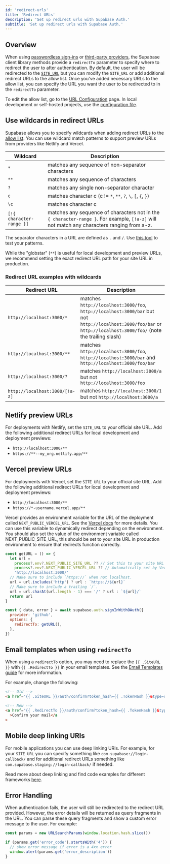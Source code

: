 ```yaml
---
id: 'redirect-urls'
title: 'Redirect URLs'
description: 'Set up redirect urls with Supabase Auth.'
subtitle: 'Set up redirect urls with Supabase Auth.'
---
```


## Overview

When using [passwordless sign-ins](/docs/reference/javascript/auth-signinwithotp) or [third-party providers](/docs/reference/javascript/auth-signinwithoauth#sign-in-using-a-third-party-provider-with-redirect), the Supabase client library methods provide a `redirectTo` parameter to specify where to redirect the user to after authentication. By default, the user will be redirected to the [`SITE_URL`](/docs/guides/auth/concepts/redirect-urls) but you can modify the `SITE_URL` or add additional redirect URLs to the allow list. Once you've added necessary URLs to the allow list, you can specify the URL you want the user to be redirected to in the `redirectTo` parameter.

To edit the allow list, go to the [URL Configuration](/dashboard/project/_/auth/url-configuration) page. In local development or self-hosted projects, use the [configuration file](/docs/guides/cli/config#auth.additional_redirect_urls).

## Use wildcards in redirect URLs

Supabase allows you to specify wildcards when adding redirect URLs to the [allow list](https://supabase.com/dashboard/project/_/auth/url-configuration). You can use wildcard match patterns to support preview URLs from providers like Netlify and Vercel.

| Wildcard                 | Description                                                                                                                                |
| ------------------------ | ------------------------------------------------------------------------------------------------------------------------------------------ |
| `*`                      | matches any sequence of non-separator characters                                                                                           |
| `**`                     | matches any sequence of characters                                                                                                         |
| `?`                      | matches any single non-separator character                                                                                                 |
| `c`                      | matches character c (c != `*`, `**`, `?`, `\`, `[`, `{`, `}`)                                                                              |
| `\c`                     | matches character c                                                                                                                        |
| `[!{ character-range }]` | matches any sequence of characters not in the `{ character-range }`. For example, `[!a-z]` will not match any characters ranging from a-z. |

The separator characters in a URL are defined as `.` and `/`. Use [this tool](https://www.digitalocean.com/community/tools/glob?comments=true&glob=http%3A%2F%2Flocalhost%3A3000%2F%2A%2A&matches=false&tests=http%3A%2F%2Flocalhost%3A3000&tests=http%3A%2F%2Flocalhost%3A3000%2F&tests=http%3A%2F%2Flocalhost%3A3000%2F%3Ftest%3Dtest&tests=http%3A%2F%2Flocalhost%3A3000%2Ftest-test%3Ftest%3Dtest&tests=http%3A%2F%2Flocalhost%3A3000%2Ftest%2Ftest%3Ftest%3Dtest) to test your patterns.

<Admonition type="note" label="Recommendation">

While the "globstar" (`**`) is useful for local development and preview URLs, we recommend setting the exact redirect URL path for your site URL in production.

</Admonition>

### Redirect URL examples with wildcards

| Redirect URL                   | Description                                                                                                                                                        |
| ------------------------------ | ------------------------------------------------------------------------------------------------------------------------------------------------------------------ |
| `http://localhost:3000/*`      | matches `http://localhost:3000/foo`, `http://localhost:3000/bar` but not `http://localhost:3000/foo/bar` or `http://localhost:3000/foo/` (note the trailing slash) |
| `http://localhost:3000/**`     | matches `http://localhost:3000/foo`, `http://localhost:3000/bar` and `http://localhost:3000/foo/bar`                                                               |
| `http://localhost:3000/?`      | matches `http://localhost:3000/a` but not `http://localhost:3000/foo`                                                                                              |
| `http://localhost:3000/[!a-z]` | matches `http://localhost:3000/1` but not `http://localhost:3000/a`                                                                                                |

## Netlify preview URLs

For deployments with Netlify, set the `SITE_URL` to your official site URL. Add the following additional redirect URLs for local development and deployment previews:

- `http://localhost:3000/**`
- `https://**--my_org.netlify.app/**`

## Vercel preview URLs

For deployments with Vercel, set the `SITE_URL` to your official site URL. Add the following additional redirect URLs for local development and deployment previews:

- `http://localhost:3000/**`
- `https://*-username.vercel.app/**`

Vercel provides an environment variable for the URL of the deployment called `NEXT_PUBLIC_VERCEL_URL`. See the [Vercel docs](https://vercel.com/docs/concepts/projects/environment-variables#system-environment-variables) for more details. You can use this variable to dynamically redirect depending on the environment. You should also set the value of the environment variable called NEXT_PUBLIC_SITE_URL, this should be set to your site URL in production environment to ensure that redirects function correctly.

```js
const getURL = () => {
  let url =
    process?.env?.NEXT_PUBLIC_SITE_URL ?? // Set this to your site URL in production env.
    process?.env?.NEXT_PUBLIC_VERCEL_URL ?? // Automatically set by Vercel.
    'http://localhost:3000/'
  // Make sure to include `https://` when not localhost.
  url = url.includes('http') ? url : `https://${url}`
  // Make sure to include a trailing `/`.
  url = url.charAt(url.length - 1) === '/' ? url : `${url}/`
  return url
}

const { data, error } = await supabase.auth.signInWithOAuth({
  provider: 'github',
  options: {
    redirectTo: getURL(),
  },
})
```

## Email templates when using `redirectTo`

When using a `redirectTo` option, you may need to replace the `{{ .SiteURL }}` with `{{ .RedirectTo }}` in your email templates. See the [Email Templates guide](/docs/guides/auth/auth-email-templates) for more information.

For example, change the following:

```html
<!-- Old -->
<a href="{{ .SiteURL }}/auth/confirm?token_hash={{ .TokenHash }}&type=signup">Confirm your mail</a>

<!-- New -->
<a href="{{ .RedirectTo }}/auth/confirm?token_hash={{ .TokenHash }}&type=signup"
  >Confirm your mail</a
>
```

## Mobile deep linking URIs

For mobile applications you can use deep linking URIs. For example, for your `SITE_URL` you can specify something like `com.supabase://login-callback/` and for additional redirect URLs something like `com.supabase.staging://login-callback/` if needed.

Read more about deep linking and find code examples for different frameworks [here](/docs/guides/auth/native-mobile-deep-linking).

## Error Handling

When authentication fails, the user will still be redirected to the redirect URL provided. However, the error details will be returned as query fragments in the URL. You can parse these query fragments and show a custom error message to the user. For example:

```js
const params = new URLSearchParams(window.location.hash.slice())

if (params.get('error_code').startsWith('4')) {
  // show error message if error is a 4xx error
  window.alert(params.get('error_description'))
}
```
